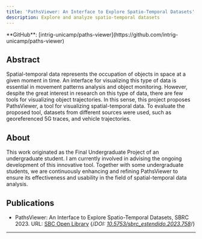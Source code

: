 ```yaml
---
title: 'PathsViewer: An Interface to Explore Spatio-Temporal Datasets'
description: Explore and analyze spatio-temporal datasets
---
```



<BlogHeader />

<Callout type='info'>
  **GitHub**: [intrig-unicamp/paths-viewer](https://github.com/intrig-unicamp/paths-viewer)
</Callout>

## Abstract
Spatial-temporal data represents the occupation of objects in space at a given moment in time. An interface for visualizing this type of data is essential in movement patterns analysis and object monitoring. However, despite the great interest in research on this type of data, there are few tools for visualizing object trajectories. In this sense, this project proposes PathsViewer, a tool for visualizing spatial-temporal data. To evaluate the proposed tool, datasets from different sources were used, such as georeferenced 5G traces, and vehicle trajectories.

## About
This work originated as the Final Undergraduate Project of an undergraduate student. I am currently involved in advising the ongoing development of this innovative tool. Together with some undergraduate students, we are continuously enhancing and refining PathsViewer to ensure its effectiveness and usability in the field of spatial-temporal data analysis.

## Publications
- PathsViewer: An Interface to Explore Spatio-Temporal Datasets, SBRC 2023. URL: [SBC Open Library](https://sol.sbc.org.br/index.php/sbrc_estendido/article/view/24630) {/*DOI: [10.5753/sbrc_estendido.2023.758](https://doi.org/10.5753/sbrc_estendido.2023.758)*/}

---

<Giscus />
